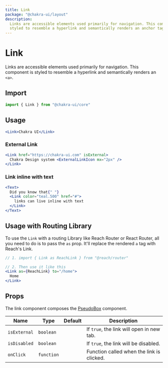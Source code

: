 ```yaml
---
title: Link
package: "@chakra-ui/layout"
description:
  Links are accessible elements used primarily for navigation. This component is
  styled to resemble a hyperlink and semantically renders an anchor tag.
---
```


# Link

Links are accessible elements used primarily for navigation. This component is
styled to resemble a hyperlink and semantically renders an `<a>`.

## Import

```js
import { Link } from "@chakra-ui/core"
```

## Usage

```jsx
<Link>Chakra UI</Link>
```

### External Link

```jsx
<Link href="https://chakra-ui.com" isExternal>
  Chakra Design system <ExternalLinkIcon mx="2px" />
</Link>
```

### Link inline with text

```jsx
<Text>
  Did you know that{" "}
  <Link color="teal.500" href="#">
    links can live inline with text
  </Link>
</Text>
```

## Usage with Routing Library

To use the `Link` with a routing Library like Reach Router or React Router, all
you need to do is to pass the `as` prop. It'll replace the rendered `a` tag with
Reach's Link.

```jsx live=false
// 1. import { Link as ReachLink } from "@reach/router"

// 2. Then use it like this
<Link as={ReachLink} to="/home">
  Home
</Link>
```

## Props

The link component composes the [PseudoBox](/pseudobox) component.

| Name         | Type       | Default | Description                               |
| ------------ | ---------- | ------- | ----------------------------------------- |
| `isExternal` | `boolean`  |         | If `true`, the link will open in new tab. |
| `isDisabled` | `boolean`  |         | If `true`, the link will be disabled.     |
| `onClick`    | `function` |         | Function called when the link is clicked. |
